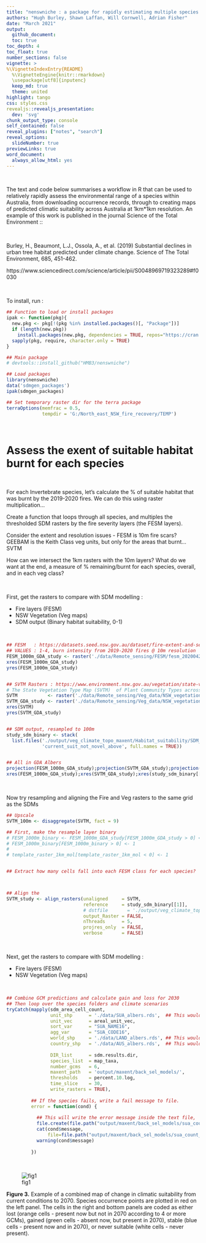 ```yaml
---
title: "nenswniche : a package for rapidly estimating multiple species ranges and habitat suitability"
authors: "Hugh Burley, Shawn Laffan, Will Cornwell, Adrian Fisher"
date: "March 2021"
output:
  github_document:
  toc: true   
toc_depth: 4            
toc_float: true
number_sections: false  
vignette: >
%\VignetteIndexEntry{README}
  %\VignetteEngine{knitr::rmarkdown}
  \usepackage[utf8]{inputenc}
  keep_md: true
  theme: united     
highlight: tango        
css: styles.css
revealjs::revealjs_presentation:
  dev: 'svg'
chunk_output_type: console
self_contained: false
reveal_plugins: ["notes", "search"]
reveal_options:
  slideNumber: true
previewLinks: true
word_document:
  always_allow_html: yes
---
```


\

The text and code below summarises a workflow in R that can be used to relatively rapidly assess the 
environmental range of a species within Australia, from downloading occurrence records, through to 
creating maps of predicted climatic suitability across Australia at 1km*1km resolution. An example 
of this work is published in the journal Science of the Total Environment ::

\

Burley, H., Beaumont, L.J., Ossola, A., et al. (2019) Substantial declines in urban tree habitat predicted 
under climate change. Science of The Total Environment, 685, 451-462.

https://www.sciencedirect.com/science/article/pii/S0048969719323289#f0030 

\

To install, run :

```r

## Function to load or install packages
ipak <- function(pkg){
  new.pkg <- pkg[!(pkg %in% installed.packages()[, "Package"])]
  if (length(new.pkg))
    install.packages(new.pkg, dependencies = TRUE, repos="https://cran.csiro.au/")
  sapply(pkg, require, character.only = TRUE)
}

## Main package 
# devtools::install_github("HMB3/nenswniche")

## Load packages 
library(nenswniche)
data('sdmgen_packages')
ipak(sdmgen_packages)

## Set temporary raster dir for the terra package
terraOptions(memfrac = 0.5, 
             tempdir = 'G:/North_east_NSW_fire_recovery/TEMP')

```


\


# Assess the exent of suitable habitat burnt for each species

\

For each Invertebrate species, let's calculate the % of suitable habitat that was burnt by the
2019-2020 fires. We can do this using raster multiplication...


Create a function that loops through all species, and multiples the thresholded SDM rasters by
the fire severity layers (the FESM layers). 


Consider the extent and resolution issues - FESM is 10m fire scars?
GEEBAM is the Keith Class veg units, but only for the areas that burnt...
SVTM

How can we intersect the 1km rasters with the 10m layers? What do we want at the end,
a measure of % remaining/burnt for each species, overall, and in each veg class?


\

First, get the rasters to compare with SDM modelling :

- Fire layers    (FESM)
- NSW Vegetation (Veg maps) 
- SDM output     (Binary habitat suitability, 0-1)

\


```r

## FESM   : https://datasets.seed.nsw.gov.au/dataset/fire-extent-and-severity-mapping-fesm
## VALUES : 1-4, burn intensity from 2019-2020 fires @ 10m resolution
FESM_1000m_GDA_study <- raster('./data/Remote_sensing/FESM/fesm_20200420_1000m_meanx_GDA_study.tif')
xres(FESM_1000m_GDA_study)
yres(FESM_1000m_GDA_study)


## SVTM Rasters : https://www.environment.nsw.gov.au/vegetation/state-vegetation-type-map.htm
# The State Vegetation Type Map (SVTM)  of Plant Community Types across NSW @ 5m resolution
SVTM           <- raster('./data/Remote_sensing/Veg_data/NSW_vegetation_types/SVTM_PCTID_mar2020_coastLUTv5p5.tif')
SVTM_GDA_study <- raster('./data/Remote_sensing/Veg_data/NSW_vegetation_types/SVTM_PCTID_study.tif')
xres(SVTM)
yres(SVTM_GDA_study)


## SDM output, resampled to 100m
study_sdm_binary <- stack(
  list.files('./output/veg_climate_topo_maxent/Habitat_suitability/SDM_thresholds',
             'current_suit_not_novel_above', full.names = TRUE))


## All in GDA Albers
projection(FESM_1000m_GDA_study);projection(SVTM_GDA_study);projection(study_sdm_binary[[1]])
xres(FESM_1000m_GDA_study);xres(SVTM_GDA_study);xres(study_sdm_binary[[1]])


``` 


\

Now try resampling and aligning the Fire and Veg rasters to the same grid as the SDMs


```r

## Upscale 
SVTM_100m <- disaggregate(SVTM, fact = 9)

## First, make the resample layer binary
# FESM_1000m_binary <- FESM_1000m_GDA_study[FESM_1000m_GDA_study > 0] <- 1
# FESM_1000m_binary[FESM_1000m_binary > 0] <- 1
# 
# template_raster_1km_mol[template_raster_1km_mol < 0] <- 1


## Extract how many cells fall into each FESM class for each species?



## Align the
SVTM_study <- align_rasters(unaligned     = SVTM,
                            reference     = study_sdm_binary[[1]],
                            # dstfile       = './output/veg_climate_topo_maxent/Habitat_suitability/aligned_rasters/SVTM_NENSW.tif',
                            output_Raster = FALSE,
                            nThreads      = 5,
                            projres_only  = FALSE,
                            verbose       = FALSE)


``` 

\

Next, get the rasters to compare with SDM modelling :

- Fire layers    (FESM)
- NSW Vegetation (Veg maps)  


\

```r

## Combine GCM predictions and calculate gain and loss for 2030 
## Then loop over the species folders and climate scenarios
tryCatch(mapply(sdm_area_cell_count,                      
                unit_shp      = './data/SUA_albers.rds',  ## This would have to change
                unit_vec      = areal_unit_vec, 
                sort_var      = "SUA_NAME16",
                agg_var       = "SUA_CODE16",
                world_shp     = './data/LAND_albers.rds', ## This would have to change
                country_shp   = './data/AUS_albers.rds',  ## This would have to change
                
                DIR_list      = sdm.results.dir,  
                species_list  = map_taxa,
                number_gcms   = 6,
                maxent_path   = 'output/maxent/back_sel_models/', 
                thresholds    = percent.10.log,
                time_slice    = 30,                     
                write_rasters = TRUE),
         
         ## If the species fails, write a fail message to file.
         error = function(cond) {
           
           ## This will write the error message inside the text file,
           file.create(file.path("output/maxent/back_sel_models/sua_count_failed_2030.txt"))
           cat(cond$message, 
               file=file.path("output/maxent/back_sel_models/sua_count_failed_2030.txt"))
           warning(cond$message)
           
         })

``` 


\

![fig1](https://github.com/HMB3/sdmgen/blob/master/output/Acacia_dealbata_gain_loss_0.3799_2030.png?raw=true)

**Figure 3.** Example of a combined map of change in climatic suitability from current conditions to 2070. 
Species occurrence points are plotted in red on the left panel. The cells in the right and bottom panels 
are coded as either lost (orange cells - present now but not in 2070 according to 4 or more GCMs), 
gained (green cells - absent now, but present in 2070), stable (blue cells - present now and in 2070), 
or never suitable (white cells - never present).

\

